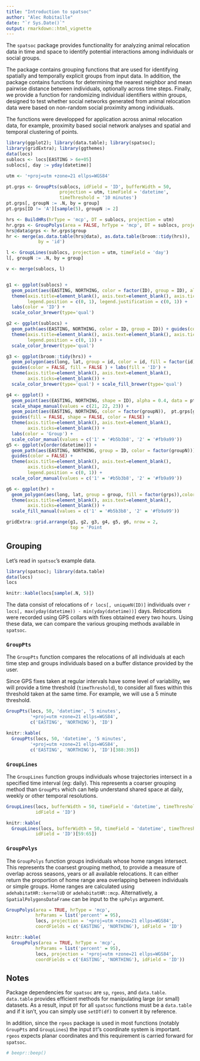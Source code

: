```yaml
---
title: "Introduction to spatsoc"
author: "Alec Robitaille"
date: "`r Sys.Date()`"
output: rmarkdown::html_vignette
---
```


<!-- output: rmarkdown::html_vignette
vignette: >
  %\VignetteIndexEntry{Vignette Title}
  %\VignetteEngine{knitr::rmarkdown}
  %\VignetteEncoding{UTF-8} -->


The `spatsoc` package provides functionality for analyzing animal relocation data in time and space to identify potential interactions among individuals or social groups. 

The package contains grouping functions that are used for identifying spatially and temporally explicit groups from input data. In addition, the package contains functions for determining the nearest neighbor and mean pairwise distance between individuals, optionally across time steps. Finally, we provide a function for randomizing individual identifiers within groups, designed to test whether social networks generated from animal relocation data were based on non-random social proximity among individuals.

The functions were developped for application across animal relocation data, for example, proximity based social network analyses and spatial and temporal clustering of points. 

```r
library(ggplot2); library(data.table); library(spatsoc); 
library(gridExtra); library(ggthemes)
data(locs)
sublocs <- locs[EASTING > 6e+05]
sublocs[, day := yday(datetime)]

utm <- '+proj=utm +zone=21 ellps=WGS84'

pt.grps <- GroupPts(sublocs, idField = 'ID', bufferWidth = 50, 
                    projection = utm, timeField = 'datetime', 
                    timeThreshold = '10 minutes')
pt.grps[, groupN := .N, by = group]
pt.grps[ID != 'A'][sample(5), groupN := 2]

hrs <- BuildHRs(hrType = 'mcp', DT = sublocs, projection = utm)
hr.grps <- GroupPolys(area = FALSE, hrType = 'mcp', DT = sublocs, projection = utm)
hrs@data$grps <- hr.grps$group
hr <- merge(as.data.table(hrs@data), as.data.table(broom::tidy(hrs)),
            by = 'id')

l <- GroupLines(sublocs, projection = utm, timeField = 'day')
l[, groupN := .N, by = group]

v <- merge(sublocs, l)


g1 <- ggplot(sublocs) + 
  geom_point(aes(EASTING, NORTHING, color = factor(ID), group = ID), alpha = 0.5) + 
  theme(axis.title=element_blank(), axis.text=element_blank(), axis.ticks=element_blank(), 
        legend.position = c(0, 1), legend.justification = c(0, 1)) + 
  labs(color = 'ID') + 
  scale_color_brewer(type='qual')

g2 <- ggplot(sublocs) + 
  geom_path(aes(EASTING, NORTHING, color = ID, group = ID)) + guides(color = FALSE) +
  theme(axis.title=element_blank(), axis.text=element_blank(), axis.ticks=element_blank(), 
        legend.position = c(0, 1)) + 
  scale_color_brewer(type='qual')

g3 <- ggplot(broom::tidy(hrs)) + 
  geom_polygon(aes(long, lat, group = id, color = id, fill = factor(id)), alpha = 0.4) + 
  guides(color = FALSE, fill = FALSE ) + labs(fill = 'ID') + 
  theme(axis.title=element_blank(), axis.text=element_blank(), 
        axis.ticks=element_blank()) + 
  scale_color_brewer(type='qual') + scale_fill_brewer(type='qual')

g4 <- ggplot() + 
  geom_point(aes(EASTING, NORTHING, shape = ID), alpha = 0.4, data = pt.grps) + 
  scale_shape_manual(values = c(21, 22, 23)) + 
  geom_point(aes(EASTING, NORTHING, color = factor(groupN)),  pt.grps[groupN > 1]) + 
  guides(fill = FALSE, shape = FALSE, color = FALSE) + 
  theme(axis.title=element_blank(), axis.text=element_blank(), 
        axis.ticks=element_blank()) + 
  labs(color = 'Group') + 
  scale_color_manual(values = c('1' = '#b5b3b8', '2' = '#fb9a99'))
g5 <- ggplot(v[order(datetime)]) + 
  geom_path(aes(EASTING, NORTHING, group = ID, color = factor(groupN))) +
  guides(color = FALSE) +
  theme(axis.title=element_blank(), axis.text=element_blank(), 
        axis.ticks=element_blank(),
        legend.position = c(0, 1)) + 
  scale_color_manual(values = c('1' = '#b5b3b8', '2' = '#fb9a99'))

g6 <- ggplot(hr) + 
  geom_polygon(aes(long, lat, group = group, fill = factor(grps)),color = 'grey') + labs(fill = 'Group', color = 'ID')  + guides(fill = FALSE, color = FALSE) + 
  theme(axis.title=element_blank(), axis.text=element_blank(), 
        axis.ticks=element_blank()) + 
  scale_fill_manual(values = c('1' = '#b5b3b8', '2' = '#fb9a99'))

gridExtra::grid.arrange(g1, g2, g3, g4, g5, g6, nrow = 2, 
                        top = 'Point                                                       Line                                                       Polygon')

```


<!-- ## Functions -->
<!-- * Grouping  -->
<!--     * `GroupPts`   -->
<!--     * `GroupLines`   -->
<!--     * `GroupHRs` / `GroupPolys`  -->
<!--     * `GroupClusters`  -->
<!--     * `CalcCentroids` -->
<!--     * `GroupTime` -->

<!-- * Mean pairwise distance -->
<!--     * `PairwiseDist` -->

<!-- * Nearest neighbor -->
<!--     * `Nearest` -->

<!-- * Randomization of IDs within groups -->
<!--     * `Randomizations` -->

<!-- * Helper functions -->
<!--     * `BuildPts` -->
<!--     * `BuildLines` -->
<!--     * `BuildHRs` -->
<!--     * `BuildClusters` -->

## Grouping
Let's read in `spatsoc`'s example data.

```r
library(spatsoc); library(data.table)
data(locs)
locs
```
```r
knitr::kable(locs[sample(.N, 5)])
```

<!-- note this input/example data is just for now.. -->
The data consist of relocations of `r locs[, uniqueN(ID)]` individuals over `r locs[, max(yday(datetime)) - min(yday(datetime))]` days. Relocations were recorded using GPS collars with fixes obtained every two hours. Using these data, we can compare the various grouping methods available in `spatsoc`.

### `GroupPts`
The `GroupPts` function compares the relocations of all individuals at each time step and groups individuals based on a buffer distance provided by the user. 

Since GPS fixes taken at regular intervals have some level of variability, we will provide a time threshold (`timeThreshold`), to consider all fixes within this threshold taken at the same time. For example, we will use a 5 minute threshold. 

```r
GroupPts(locs, 50, 'datetime', '5 minutes', 
         '+proj=utm +zone=21 ellps=WGS84', 
         c('EASTING', 'NORTHING'), 'ID')
```

```r
knitr::kable(
  GroupPts(locs, 50, 'datetime', '5 minutes', 
         '+proj=utm +zone=21 ellps=WGS84', 
         c('EASTING', 'NORTHING'), 'ID')[388:395])
```


### `GroupLines`
The `GroupLines` function groups individuals whose trajectories intersect in a specified time interval (eg: daily). This represents a coarser grouping method than `GroupPts` which can help understand shared space at daily, weekly or other temporal resolutions. 

```r
GroupLines(locs, bufferWidth = 50, timeField = 'datetime', timeThreshold = '1 day', projection = '+proj=utm +zone=21 ellps=WGS84', coordFields = c('EASTING', 'NORTHING'), 
           idField = 'ID')
```

```r
knitr::kable(
  GroupLines(locs, bufferWidth = 50, timeField = 'datetime', timeThreshold = '1 day', projection = '+proj=utm +zone=21 ellps=WGS84', coordFields = c('EASTING', 'NORTHING'), 
           idField = 'ID')[59:65])
```


### `GroupPolys`
The `GroupPolys` function groups individuals whose home ranges intersect. This represents the coarsest grouping method, to provide a measure of overlap across seasons, years or all available relocations. It can either return the proportion of home range area overlapping between individuals or simple groups. Home ranges are calculated using `adehabitatHR::kernelUD` or `adehabitatHR::mcp`. Alternatively, a `SpatialPolygonsDataFrame` can be input to the `spPolys` argument. 

```r
GroupPolys(area = TRUE, hrType = 'mcp', 
           hrParams = list('percent' = 95),
           locs, projection = '+proj=utm +zone=21 ellps=WGS84',
           coordFields = c('EASTING', 'NORTHING'), idField = 'ID')
```

```r
knitr::kable(
  GroupPolys(area = TRUE, hrType = 'mcp', 
           hrParams = list('percent' = 95),
           locs, projection = '+proj=utm +zone=21 ellps=WGS84',
           coordFields = c('EASTING', 'NORTHING'), idField = 'ID'))
```


<!-- timeGroup needs to accomodate 10 hours  FR?
     home ranges are calculated with adehabitat... 
     where in depends
-->



## Notes
Package dependencies for `spatsoc` are `sp`, `rgeos`, and `data.table`. `data.table` provides efficient methods for manipulating large (or small) datasets. As a result, input `DT` for all `spatsoc` functions must be a `data.table` and if it isn't, you can simply use `setDT(df)` to convert it by reference. 

In addition, since the `rgeos` package is used in most functions (notably `GroupPts` and `GroupLines`) the input `DT`'s coordinate system is important. `rgeos` expects planar coordinates and this requirement is carried forward for `spatsoc`. 


```r
# beepr::beep()
```
